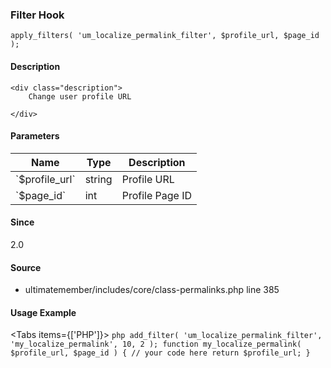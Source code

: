 
<UMBreadCrumb type="filter"/>

### Filter Hook    
    
```
apply_filters( 'um_localize_permalink_filter', $profile_url, $page_id );
```

#### Description
    <div class="description">
        Change user profile URL
 
    </div>

#### Parameters
            
<table className="table-auto mt-2 border dark:border-gray-500 p-5 text-sm text-left">
<thead>
<tr>
<th  className="px-3">Name</th>
<th  className="px-3">Type</th>
<th  className="px-3">Description</th>
</tr>
</thead>
<tbody>
               <tr >
               <td className="px-3 py-2">`$profile_url`</td>
               <td className="px-3 py-2">string</td>
               <td className="px-3 py-2 text-sm">Profile URL</td>
               </tr>
               <tr >
               <td className="px-3 py-2">`$page_id`</td>
               <td className="px-3 py-2">int</td>
               <td className="px-3 py-2 text-sm">Profile Page ID</td>
               </tr>
</tbody>
</table>

#### Since
<div class="description">
2.0
</div>

#### Source
  - <Link href="https://github.com/ultimatemember/ultimatemember/tree/2.5.0/includes/core/class-permalinks.php#L385">ultimatemember/includes/core/class-permalinks.php</Link> <Link href="https://github.com/ultimatemember/ultimatemember/tree/2.5.0/includes/core/class-permalinks.php#L385">line 385</Link>



#### Usage Example

<Tabs items={['PHP']}>
    <Tab>
    ```php
    add_filter( 'um_localize_permalink_filter', 'my_localize_permalink', 10, 2 );
 function my_localize_permalink( $profile_url, $page_id ) {
     // your code here
     return $profile_url;
 }
    ```
    </Tab>
</Tabs>